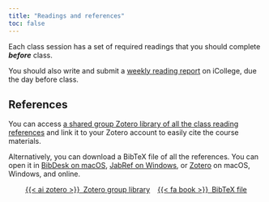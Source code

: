 ```yaml
---
title: "Readings and references"
toc: false
---
```


Each class session has a set of required readings that you should complete ***before*** class.

You should also write and submit a [weekly reading report](/assignment/reading-report.qmd) on iCollege, due the day before class.

## References

You can access [a shared group Zotero library of all the class reading references](https://www.zotero.org/groups/governancef25) and link it to your Zotero account to easily cite the course materials. 

Alternatively, you can download a BibTeX file of all the references. You can open it in [BibDesk on macOS](http://bibdesk.sourceforge.net/), [JabRef on Windows](http://www.jabref.org/), or [Zotero](https://www.zotero.org/) on macOS, Windows, and online.

<p class="buttons" style="text-align:center;">
<a class="btn btn-danger" target="_blank" href="https://www.zotero.org/groups/governancef25">{{< ai zotero >}}&ensp;Zotero group library</a> &ensp;
<a class="btn btn-danger" target="_blank" href="/files/bib/readings.bib" role="button">{{< fa book >}}&ensp;BibTeX file</a>
</p>
